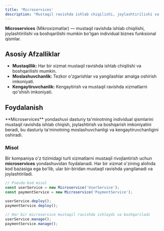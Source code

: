 ```yaml
---
title: 'Microservices'
description: "Mustaqil ravishda ishlab chiqilishi, joylashtirilishi va boshqarilishi mumkin bo'lgan individual biznes funksional qismlar."
---
```


**Microservices** (Mikroxizmatlar) — mustaqil ravishda ishlab chiqilishi, joylashtirilishi va boshqarilishi mumkin bo'lgan individual biznes funksional qismlar.

## Asosiy Afzalliklar

- **Mustaqillik:** Har bir xizmat mustaqil ravishda ishlab chiqilishi va boshqarilishi mumkin.
- **Moslashuvchanlik:** Tezkor o'zgarishlar va yangilashlar amalga oshirish imkoniyati.
- **Kengaytiruvchanlik:** Kengaytirish va mustaqil ravishda xizmatlarni qo'shish imkoniyati.

## Foydalanish

<Callout>
  **Microservices** yondashuvi dasturiy ta'minotning individual qismlarini mustaqil ravishda ishlab chiqish,
  joylashtirish va boshqarish imkoniyatini beradi, bu dasturiy ta'minotning moslashuvchanligi va kengaytiruvchanligini
  oshiradi.
</Callout>

### Misol

Bir kompaniya o'z tizimidagi turli xizmatlarni mustaqil rivojlantirish uchun **microservices** yondashuvidan foydalanadi. Har bir xizmat o'zining alohida kod bazasiga ega bo'lib, ular bir-biridan mustaqil ravishda yangilanadi va joylashtiriladi.

```jsx
// Psevdo-kod misol
const userService = new Microservice('UserService');
const paymentService = new Microservice('PaymentService');

userService.deploy();
paymentService.deploy();

// Har bir microservice mustaqil ravishda ishlaydi va boshqariladi
userService.manage();
paymentService.manage();
```
